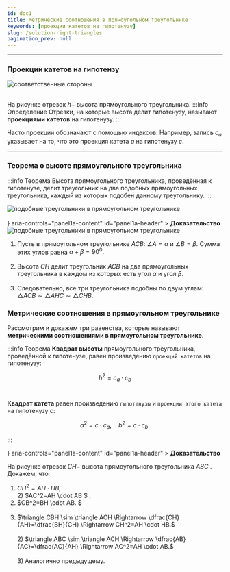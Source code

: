 ```yaml
---
id: doc1
title: Метрические соотношения в прямоугольном треугольнике
keywords: [проекции катетов на гипотенузу]
slug: /solution-right-triangles
pagination_prev: null
---
```



---

### Проекции катетов на гипотензу

<div style={{ display: 'flex', justifyContent: 'center' }}>
<Image
  alt="соответственные стороны"
    img={require('./assets/geo01.png')}
  style={{ width: '40%' }}
/>
</div>


<br />

На рисунке отрезок $h-$ высота прямоугольного треугольника.
:::info Определение
Отрезки, на которые высота делит гипотенузу, называют **проекциями катетов** на гипотенузу.
:::

Часто проекции обозначают с помощью индексов. Например, запись $c_a$ указывает на то, что это проекция катета $a$ на гипотенузу $c$.

---


### Теорема о высоте прямоугольного треугольника

:::info Теорема
Высота прямоугольного треугольника, проведённая к гипотенузе, делит треугольник на два подобных прямоугольных треугольника, каждый из которых подобен данному треугольнику.
:::

<div style={{ display: 'flex', justifyContent: 'center' }}>
<Image
  alt="подобные треугольники в прямоугольном треугольнике"
    img={require('./assets/geo02.png')}
  style={{ width: '50%' }}
/>
</div>

<br />

<Accordion>
  <AccordionSummary
    expandIcon={<ExpandMoreIcon />}
    aria-controls="panel1a-content"
    id="panel1a-header"
  >
    <Typography>
      <b>Доказательство</b>
    </Typography>
  </AccordionSummary>
  <AccordionDetails>
    <Typography>

<div style={{ display: 'flex', justifyContent: 'center' }}>
<Image
  alt="подобные треугольники в прямоугольном треугольнике"
    img={require('./assets/geo05.png')}
  style={{ width: '50%' }}
/>
</div>



1) Пусть в прямоугольном треугольнике $ACB:$ $\angle A =\alpha$ и $\angle B =\beta.$ Сумма этих углов равна $\alpha +\beta = 90^0.$ <br /> <br />
2) Высота $CH$ делит треугольник $ACB$ на два прямоугольных треугольника в каждом из которых есть угол $\alpha$ и угол $\beta.$ <br /><br />
3) Следовательно, все три треугольника подобны по двум углам: $\triangle ACB \sim \triangle AHC \sim \triangle CHB.$
</Typography>

  </AccordionDetails>
</Accordion>

### Метрические соотношения в прямоугольном треугольнике

Рассмотрим и докажем три равенства, которые называют **метрическими соотношениями в прямоугольном треугольнике**.

:::info Теорема
**Квадрат высоты** прямоугольного треугольника, проведённой к гипотенузе, равен произведению `проекций катетов` на гипотенузу:

$$
h^2=c_a\cdot c_b
$$
<br />

**Квадрат катета** равен произведению `гипотенузы` и `проекции этого катета` на
гипотенузу $c$:

$$
a^2=c\cdot c_a, \quad b^2=c \cdot c_b.
$$

:::


<div style={{ display: 'flex', justifyContent: 'center' }}>
<Image
  alt=""
    img={require('./assets/geo03.png')}
  style={{ width: '50%' }}
/>
</div>



<Accordion>
  <AccordionSummary
    expandIcon={<ExpandMoreIcon />}
    aria-controls="panel1a-content"
    id="panel1a-header"
  >
    <Typography>
      <b>Доказательство</b>
    </Typography>
  </AccordionSummary>
  <AccordionDetails>
    <Typography>


<div style={{ display: 'flex', justifyContent: 'center' }}>
<Image
  alt=""
    img={require('./assets/geo04.png')}
  style={{ width: '50%' }}
/>
</div>


На рисунке отрезок $CH-$ высота прямоугольного треугольника $ABC$
. <br /> Докажем, что:<br/> 
1) $CH^2=AH \cdot HB$,<br /> 2) $AC^2=AH \cdot AB $
, <br />
3) $CB^2=BH \cdot AB. $ <br /> <br />
1) $\triangle CBH \sim \triangle ACH \Rightarrow \dfrac{CH}{AH}=\dfrac{BH}{CH} \Rightarrow CH^2=AH \cdot HB.$
<br /> <br />
    2) $\triangle ABC \sim \triangle ACH \Rightarrow \dfrac{AB}{AC}=\dfrac{AC}{AH} \Rightarrow  AC^2=AH \cdot AB.$ <br /> <br />
    3) Аналогично предыдущему.
    </Typography>

  </AccordionDetails>
</Accordion>
